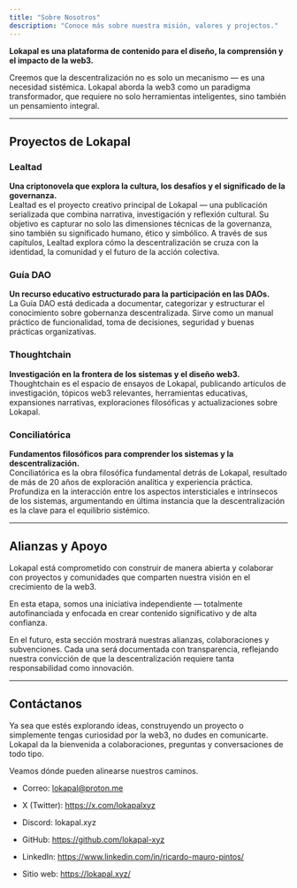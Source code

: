 ```yaml
---
title: "Sobre Nosotros"
description: "Conoce más sobre nuestra misión, valores y projectos."
---
```


**Lokapal es una plataforma de contenido para el diseño, la comprensión y el impacto de la web3.**

Creemos que la descentralización no es solo un mecanismo — es una necesidad sistémica. Lokapal aborda la web3 como un paradigma transformador, que requiere no solo herramientas inteligentes, sino también un pensamiento integral.

---

## Proyectos de Lokapal

### Lealtad  
**Una criptonovela que explora la cultura, los desafíos y el significado de la governanza.**  
Lealtad es el proyecto creativo principal de Lokapal — una publicación serializada que combina narrativa, investigación y reflexión cultural. Su objetivo es capturar no solo las dimensiones técnicas de la governanza, sino también su significado humano, ético y simbólico. A través de sus capítulos, Lealtad explora cómo la descentralización se cruza con la identidad, la comunidad y el futuro de la acción colectiva.


### Guía DAO  
**Un recurso educativo estructurado para la participación en las DAOs.**  
La Guía DAO está dedicada a documentar, categorizar y estructurar el conocimiento sobre gobernanza descentralizada. Sirve como un manual práctico de funcionalidad, toma de decisiones, seguridad y buenas prácticas organizativas.


### Thoughtchain  
**Investigación en la frontera de los sistemas y el diseño web3.**  
Thoughtchain es el espacio de ensayos de Lokapal, publicando artículos de investigación, tópicos web3 relevantes, herramientas educativas, expansiones narrativas, exploraciones filosóficas y actualizaciones sobre Lokapal.


### Conciliatórica  
**Fundamentos filosóficos para comprender los sistemas y la descentralización.**  
Conciliatórica es la obra filosófica fundamental detrás de Lokapal, resultado de más de 20 años de exploración analítica y experiencia práctica. Profundiza en la interacción entre los aspectos intersticiales e intrínsecos de los sistemas, argumentando en última instancia que la descentralización es la clave para el equilibrio sistémico.

---

## Alianzas y Apoyo

Lokapal está comprometido con construir de manera abierta y colaborar con proyectos y comunidades que comparten nuestra visión en el crecimiento de la web3.  

En esta etapa, somos una iniciativa independiente — totalmente autofinanciada y enfocada en crear contenido significativo y de alta confianza.  

En el futuro, esta sección mostrará nuestras alianzas, colaboraciones y subvenciones. Cada una será documentada con transparencia, reflejando nuestra convicción de que la descentralización requiere tanta responsabilidad como innovación.  


---

## Contáctanos

Ya sea que estés explorando ideas, construyendo un proyecto o simplemente tengas curiosidad por la web3, no dudes en comunicarte. Lokapal da la bienvenida a colaboraciones, preguntas y conversaciones de todo tipo.

Veamos dónde pueden alinearse nuestros caminos.

- Correo: lokapal@proton.me

- X (Twitter): https://x.com/lokapalxyz

- Discord: lokapal.xyz

- GitHub: https://github.com/lokapal-xyz

- LinkedIn: https://www.linkedin.com/in/ricardo-mauro-pintos/

- Sitio web: https://lokapal.xyz/
